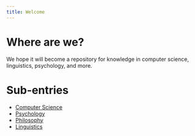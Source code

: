 ```yaml
---
title: Welcome
---
```


# Where are we?

We hope it will become a repository for knowledge in computer science, linguistics, psychology, and more.

# Sub-entries

* [Computer Science](computer_science)
* [Psychology](psychology)
* [Philosophy](philosophy)
* [Linguistics](linguistics)

<RecentChanges />